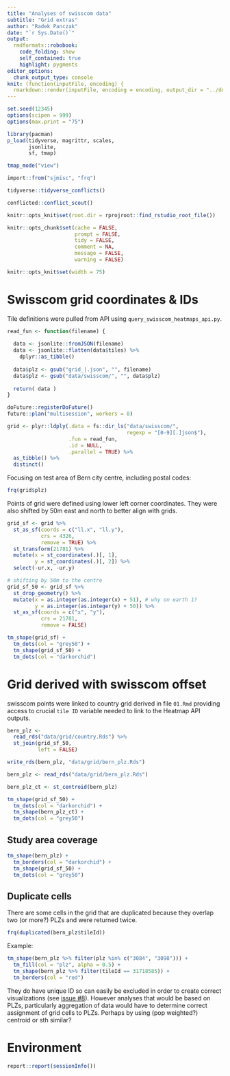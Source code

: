 ```yaml
---
title: "Analyses of swisscom data"
subtitle: "Grid extras"
author: "Radek Panczak"
date: "`r Sys.Date()`"
output:
  rmdformats::robobook:
    code_folding: show
    self_contained: true
    highlight: pygments
editor_options: 
  chunk_output_type: console
knit: (function(inputFile, encoding) {
  rmarkdown::render(inputFile, encoding = encoding, output_dir = "../docs") })
---
```


<!-- ----------------------------------------------------- -->

```r
set.seed(12345)
options(scipen = 999)
options(max.print = "75")

library(pacman)
p_load(tidyverse, magrittr, scales,  
       jsonlite, 
       sf, tmap)

tmap_mode("view")

import::from("sjmisc", "frq")
```

```r
tidyverse::tidyverse_conflicts()

conflicted::conflict_scout()
```

```r
knitr::opts_knit$set(root.dir = rprojroot::find_rstudio_root_file())

knitr::opts_chunk$set(cache = FALSE,
                      prompt = FALSE,
                      tidy = FALSE,
                      comment = NA,
                      message = FALSE,
                      warning = FALSE)

knitr::opts_knit$set(width = 75)
```

<!-- ----------------------------------------------------- -->

# Swisscom grid coordinates & IDs

Tile definitions were pulled from API using `query_swisscom_heatmaps_api.py`.  

```r
read_fun <- function(filename) {
  
  data <- jsonlite::fromJSON(filename)
  data <- jsonlite::flatten(data$tiles) %>% 
    dplyr::as_tibble()
  
  data$plz <- gsub("grid_|.json", "", filename)
  data$plz <- gsub("data/swisscom/", "", data$plz)
  
  return( data )
}

doFuture::registerDoFuture()
future::plan("multisession", workers = 8)

grid <- plyr::ldply(.data = fs::dir_ls("data/swisscom/", 
                                       regexp = "[0-9][.]json$"),
                    .fun = read_fun,
                    .id = NULL,
                    .parallel = TRUE) %>% 
  as_tibble() %>% 
  distinct()
```

Focusing on test area of Bern city centre, including postal codes:  

```r
frq(grid$plz)
```

Points of grid were defined using lower left corner coordinates. They were also shifted by 50m east and north to better align with grids.    

```r
grid_sf <- grid %>% 
  st_as_sf(coords = c("ll.x", "ll.y"), 
           crs = 4326,
           remove = TRUE) %>% 
  st_transform(21781) %>% 
  mutate(x = st_coordinates(.)[, 1],
         y = st_coordinates(.)[, 2]) %>% 
  select(-ur.x, -ur.y)

# shifting by 50m to the centre
grid_sf_50 <- grid_sf %>% 
  st_drop_geometry() %>% 
  mutate(x = as.integer(as.integer(x) + 51), # why on earth 1?
         y = as.integer(as.integer(y) + 50)) %>% 
  st_as_sf(coords = c("x", "y"), 
           crs = 21781,
           remove = FALSE) 
```

```r
tm_shape(grid_sf) + 
  tm_dots(col = "grey50") + 
  tm_shape(grid_sf_50) + 
  tm_dots(col = "darkorchid")
```

<!-- ----------------------------------------------------- -->

# Grid derived with swisscom offset

swisscom points were linked to country grid derived in file `01.Rmd` providing access to crucial `tile ID` variable needed to link to the Heatmap API outputs.  

```r
bern_plz <- 
  read_rds("data/grid/country.Rds") %>% 
  st_join(grid_sf_50,
          left = FALSE)

write_rds(bern_plz, "data/grid/bern_plz.Rds")
```

```r
bern_plz <- read_rds("data/grid/bern_plz.Rds")
```

```r
bern_plz_ct <- st_centroid(bern_plz)

tm_shape(grid_sf_50) + 
  tm_dots(col = "darkorchid") +
  tm_shape(bern_plz_ct) + 
  tm_dots(col = "grey50")
```

## Study area coverage  

```r
tm_shape(bern_plz) + 
  tm_borders(col = "darkorchid") +
  tm_shape(grid_sf_50) + 
  tm_dots(col = "grey50")
```

## Duplicate cells

There are some cells in the grid that are duplicated because they overlap two (or more?) PLZs and were returned twice. 

```r
frq(duplicated(bern_plz$tileId))
```

Example:  

```r
tm_shape(bern_plz %>% filter(plz %in% c("3084", "3098"))) + 
  tm_fill(col = "plz", alpha = 0.5) + 
  tm_shape(bern_plz %>% filter(tileId == 31718585)) + 
  tm_borders(col = "red")
```

They do have unique ID so can easily be excluded in order to create correct visualizations (see [issue #8](https://github.com/RPanczak/FUN_swisscom/issues/8)). However analyses that would be based on PLZs, particularly aggregation of data would have to determine correct assignment of grid cells to PLZs. Perhaps by using (pop weighted?) centroid or sth similar?  

<!-- ----------------------------------------------------- -->

# Environment

```r
report::report(sessionInfo())
```
